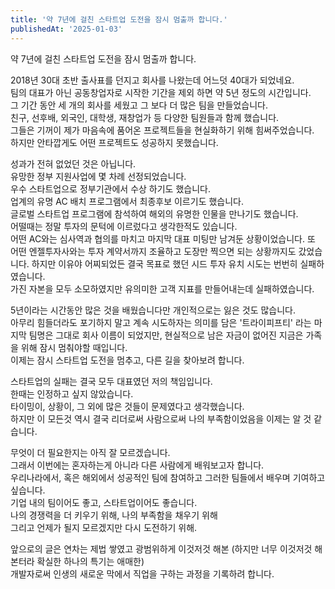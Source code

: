 ```yaml
---
title: '약 7년에 걸친 스타트업 도전을 잠시 멈출까 합니다.'
publishedAt: '2025-01-03'
---
```


약 7년에 걸친 스타트업 도전을 잠시 멈출까 합니다.

2018년 30대 초반 출사표를 던지고 회사를 나왔는데 어느덧 40대가 되었네요.  
팀의 대표가 아닌 공동창업자로 시작한 기간을 제외 하면 약 5년 정도의 시간입니다.  
그 기간 동안 세 개의 회사를 세웠고 그 보다 더 많은 팀을 만들었습니다.  
친구, 선후배, 외국인, 대학생, 재창업가 등 다양한 팀원들과 함께 했습니다.  
그들은 기꺼이 제가 마음속에 품어온 프로젝트들을 현실화하기 위해 힘써주었습니다.  
하지만 안타깝게도 어떤 프로젝트도 성공하지 못했습니다.  

성과가 전혀 없었던 것은 아닙니다.  
유망한 정부 지원사업에 몇 차례 선정되었습니다.  
우수 스타트업으로 정부기관에서 수상 하기도 했습니다.      
업계의 유명 AC 배치 프로그램에서 최종후보 이르기도 했습니다.  
글로벌 스타트업 프로그램에 참석하여 해외의 유명한 인물을 만나기도 했습니다.    
어떨때는 정말 투자의 문턱에 이르렀다고 생각한적도 있습니다.  
어떤 AC와는 심사역과 협의를 마치고 마지막 대표 미팅만 남겨둔 상황이었습니다.
또 어떤 엔젤투자사와는 투자 계약서까지 조율하고 도장만 찍으면 되는 상황까지도 갔었습니다.
하지만 이유야 어찌되었든 결국 목표로 했던 시드 투자 유치 시도는 번번히 실패하였습니다.  
가진 자본을 모두 소모하였지만 유의미한 고객 지표를 만들어내는데 실패하였습니다.  

5년이라는 시간동안 많은 것을 배웠습니다만 개인적으로는 잃은 것도 많습니다.  
아무리 힘들더라도 포기하지 말고 계속 시도하자는 의미를 담은 '트라이피프티' 라는 마지막 팀명은 그대로 회사 이름이 되었지만, 현실적으로 남은 자금이 없어진 지금은 가족을 위해 잠시 멈춰야할 때입니다.  
이제는 잠시 스타트업 도전을 멈추고, 다른 길을 찾아보려 합니다.  

스타트업의 실패는 결국 모두 대표였던 저의 책임입니다.  
한때는 인정하고 싶지 않았습니다.   
타이밍이, 상황이, 그 외에 많은 것들이 문제였다고 생각했습니다.  
하지만 이 모든것 역시 결국 리더로써 사람으로써 나의 부족함이었음을 이제는 알 것 같습니다.  

무엇이 더 필요한지는 아직 잘 모르겠습니다.  
그래서 이번에는 혼자하는게 아니라 다른 사람에게 배워보고자 합니다.   
우리나라에서, 혹은 해외에서 성공적인 팀에 참여하고 그러한 팀들에서 배우며 기여하고 싶습니다.  
기업 내의 팀이어도 좋고, 스타트업이어도 좋습니다.  
나의 경쟁력을 더 키우기 위해, 나의 부족함을 채우기 위해   
그리고 언제가 될지 모르겠지만 다시 도전하기 위해.  

앞으로의 글은 연차는 제법 쌓였고 광범위하게 이것저것 해본 (하지만 너무 이것저것 해본터라 확실한 하나의 특기는 애매한)   
개발자로써 인생의 새로운 막에서 직업을 구하는 과정을 기록하려 합니다.  








